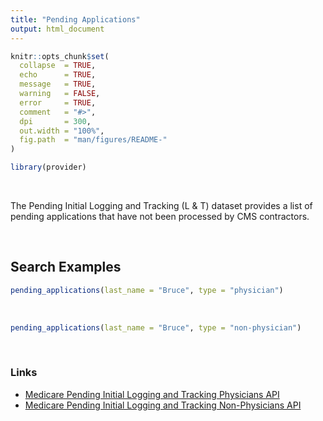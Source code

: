 ```yaml
---
title: "Pending Applications"
output: html_document
---
```


```r
knitr::opts_chunk$set(
  collapse  = TRUE,
  echo      = TRUE, 
  message   = TRUE, 
  warning   = FALSE,
  error     = TRUE,
  comment   = "#>",
  dpi       = 300, 
  out.width = "100%",
  fig.path  = "man/figures/README-"
)
```

```r
library(provider)
```

<br>

The Pending Initial Logging and Tracking (L & T) dataset provides a list of pending applications that have not been processed by CMS contractors.

<br>

## Search Examples

```r
pending_applications(last_name = "Bruce", type = "physician")
```

<br>

```r
pending_applications(last_name = "Bruce", type = "non-physician")
```

<br>


### Links

   * [Medicare Pending Initial Logging and Tracking Physicians API](https://data.cms.gov/provider-characteristics/medicare-provider-supplier-enrollment/pending-initial-logging-and-tracking-physicians)
   * [Medicare Pending Initial Logging and Tracking Non-Physicians API](https://data.cms.gov/provider-characteristics/medicare-provider-supplier-enrollment/pending-initial-logging-and-tracking-non-physicians)
